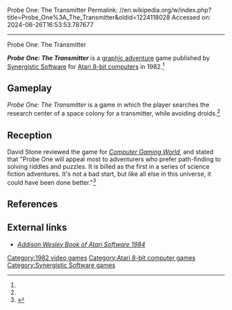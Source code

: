 Probe One: The Transmitter
Permalink: //en.wikipedia.org/w/index.php?title=Probe_One%3A_The_Transmitter&oldid=1224118028
Accessed on: 2024-06-26T16:53:53.787677



------
Probe One: The Transmitter
{{Short description|1982 video game}}
{{Orphan|date=December 2021}}

{{Infobox video game
| collapsible = 
| state = 
| italic title = 
| title = Probe One: The Transmitter
| image = Probe One The Transmitter cover.webp
| alt = 
| caption = 
| developer = 
| publisher = [[Synergistic Software]]
| programmer = Lloyd D. Ollmann, Jr.<ref name=giantlist/>
| series = 
| engine = 
| platforms = [[Atari 8-bit]]
| released = 1982
| genre = [[Graphic adventure]]
| modes = 
}}
'''''Probe One: The Transmitter''''' is a [[graphic adventure]] game published by [[Synergistic Software]] for [[Atari 8-bit computers]] in 1982.<ref name=mania/>

==Gameplay==
''Probe One: The Transmitter'' is a game in which the player searches the research center of a space colony for a transmitter, while avoiding droids.<ref name="CGW8"/>

==Reception==
David Stone reviewed the game for ''[[Computer Gaming World]]'', and stated that "Probe One will appeal most to adventurers who prefer path-finding to solving riddles and puzzles. It is billed as the first in a series of science fiction adventures. It's not a bad start, but like all else in this universe, it could have been done better."<ref name="CGW8">{{cite magazine |last=Stone |first=David |title=Micro - Reviews |magazine=Computer Gaming World |date=Jan–Feb 1983 |volume=1 |issue=8 |pages=43}}</ref>

==References==
{{Reflist|refs=
<ref name=mania>{{cite web |title=Probe One: The Transmitter |url=http://www.atarimania.com/game-atari-400-800-xl-xe-probe-one-the-transmitter_4142.html |website=Atari Mania}}</ref>
<ref name=giantlist>{{cite web|title=The Giant List of Classic Game Programmers|url=https://dadgum.com/giantlist/|last1=Hague|first1=James}}</ref>
}}

==External links==
*[https://archive.org/details/addison-wesley-book-of-atari-software-1984/page/n71/mode/2up ''Addison Wesley Book of Atari Software 1984'']

[[Category:1982 video games]]
[[Category:Atari 8-bit computer games]]
[[Category:Synergistic Software games]]